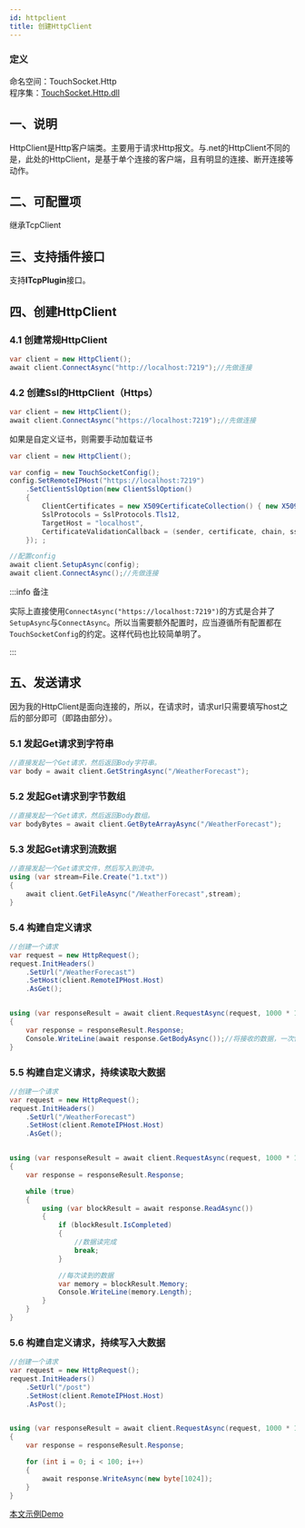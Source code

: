 ```yaml
---
id: httpclient
title: 创建HttpClient
---
```


### 定义

命名空间：TouchSocket.Http <br/>
程序集：[TouchSocket.Http.dll](https://www.nuget.org/packages/TouchSocket.Http)

## 一、说明

HttpClient是Http客户端类。主要用于请求Http报文。与.net的HttpClient不同的是，此处的HttpClient，是基于单个连接的客户端，且有明显的连接、断开连接等动作。


## 二、可配置项

继承TcpClient

<a name="mMhq1"></a>

## 三、支持插件接口

支持**ITcpPlugin**接口。

<a name="LAsiE"></a>

## 四、创建HttpClient

### 4.1 创建常规HttpClient
```csharp showLineNumbers
var client = new HttpClient();
await client.ConnectAsync("http://localhost:7219");//先做连接
```

### 4.2 创建Ssl的HttpClient（Https）

```csharp showLineNumbers
var client = new HttpClient();
await client.ConnectAsync("https://localhost:7219");//先做连接
```

如果是自定义证书，则需要手动加载证书

```csharp showLineNumbers
var client = new HttpClient();

var config = new TouchSocketConfig();
config.SetRemoteIPHost("https://localhost:7219")
    .SetClientSslOption(new ClientSslOption()
    {
        ClientCertificates = new X509CertificateCollection() { new X509Certificate2("Socket.pfx", "Socket") },
        SslProtocols = SslProtocols.Tls12,
        TargetHost = "localhost",
        CertificateValidationCallback = (sender, certificate, chain, sslPolicyErrors) => { return true; }
    }); ;

//配置config
await client.SetupAsync(config);
await client.ConnectAsync();//先做连接
```

:::info 备注

实际上直接使用`ConnectAsync("https://localhost:7219")`的方式是合并了`SetupAsync`与`ConnectAsync`。所以当需要额外配置时，应当遵循所有配置都在`TouchSocketConfig`的约定。这样代码也比较简单明了。

:::  

## 五、发送请求

因为我的HttpClient是面向连接的，所以，在请求时，请求url只需要填写host之后的部分即可（即路由部分）。

### 5.1 发起Get请求到字符串

```csharp showLineNumbers
//直接发起一个Get请求，然后返回Body字符串。
var body = await client.GetStringAsync("/WeatherForecast");
```

### 5.2 发起Get请求到字节数组

```csharp showLineNumbers
//直接发起一个Get请求，然后返回Body数组。
var bodyBytes = await client.GetByteArrayAsync("/WeatherForecast");
```

### 5.3 发起Get请求到流数据

```csharp showLineNumbers
//直接发起一个Get请求文件，然后写入到流中。
using (var stream=File.Create("1.txt"))
{
    await client.GetFileAsync("/WeatherForecast",stream);
}
```

### 5.4 构建自定义请求

```csharp showLineNumbers
//创建一个请求
var request = new HttpRequest();
request.InitHeaders()
    .SetUrl("/WeatherForecast")
    .SetHost(client.RemoteIPHost.Host)
    .AsGet();


using (var responseResult = await client.RequestAsync(request, 1000 * 10))
{
    var response = responseResult.Response;
    Console.WriteLine(await response.GetBodyAsync());//将接收的数据，一次性转为utf8编码的字符串
}
```

### 5.5 构建自定义请求，持续读取大数据

```csharp showLineNumbers
//创建一个请求
var request = new HttpRequest();
request.InitHeaders()
    .SetUrl("/WeatherForecast")
    .SetHost(client.RemoteIPHost.Host)
    .AsGet();


using (var responseResult = await client.RequestAsync(request, 1000 * 10))
{
    var response = responseResult.Response;

    while (true)
    {
        using (var blockResult = await response.ReadAsync())
        {
            if (blockResult.IsCompleted)
            {
                //数据读完成
                break;
            }

            //每次读到的数据
            var memory = blockResult.Memory;
            Console.WriteLine(memory.Length);
        }
    }
}
```

### 5.6 构建自定义请求，持续写入大数据

```csharp showLineNumbers
//创建一个请求
var request = new HttpRequest();
request.InitHeaders()
    .SetUrl("/post")
    .SetHost(client.RemoteIPHost.Host)
    .AsPost();


using (var responseResult = await client.RequestAsync(request, 1000 * 10))
{
    var response = responseResult.Response;

    for (int i = 0; i < 100; i++)
    {
        await response.WriteAsync(new byte[1024]);
    }
}
```

[本文示例Demo](https://gitee.com/RRQM_Home/TouchSocket/tree/master/examples/Http)